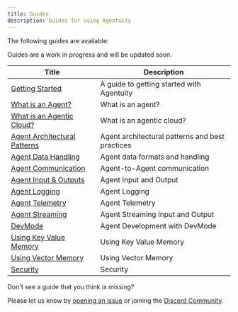 ```yaml
---
title: Guides
description: Guides for using Agentuity
---
```



The following guides are available:

<Callout type="warn">
  Guides are a work in progress and will be updated soon.
</Callout>

| Title | Description |
|-------|-------------|
| [Getting Started](/Guides/getting-started) | A guide to getting started with Agentuity |
| [What is an Agent?](/Guides/agent-patterns) | What is an agent? |
| [What is an Agentic Cloud?](/Guides/agent-cloud) | What is an agentic cloud? |
| [Agent Architectural Patterns](/Guides/agent-patterns) | Agent architectural patterns and best practices |
| [Agent Data Handling](/Guides/agent-handling) | Agent data formats and handling |
| [Agent Communication](/Guides/agent-communication) | Agent-to-Agent communication |
| [Agent Input & Outputs](/Guides/agent-io) | Agent Input and Output |
| [Agent Logging](/Guides/agent-logging) | Agent Logging |
| [Agent Telemetry](/Guides/agent-telemetry) | Agent Telemetry |
| [Agent Streaming](/Guides/agent-streaming) | Agent Streaming Input and Output |
| [DevMode](/Guides/devmode) | Agent Development with DevMode |
| [Using Key Value Memory](/Guides/key-value-memory) | Using Key Value Memory |
| [Using Vector Memory](/Guides/vector-memory) | Using Vector Memory |
| [Security](/Guides/security) | Security |

<Callout type="info">
Don't see a guide that you think is missing?

Please let us know by [opening an issue](https://github.com/agentuity/docs/issues/new) or joining the [Discord Community](https://discord.gg/agentuity).
</Callout>